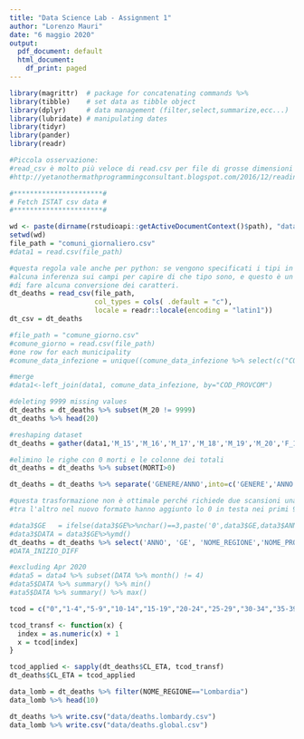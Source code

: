 ```yaml
---
title: "Data Science Lab - Assignment 1"
author: "Lorenzo Mauri"
date: "6 maggio 2020"
output:
  pdf_document: default
  html_document:
    df_print: paged
---
```


```r
library(magrittr)  # package for concatenating commands %>%
library(tibble)    # set data as tibble object
library(dplyr)     # data management (filter,select,summarize,ecc...)
library(lubridate) # manipulating dates
library(tidyr)
library(pander)
library(readr)
```

```r

#Piccola osservazione:
#read_csv è molto più veloce di read.csv per file di grosse dimensioni
#http://yetanothermathprogrammingconsultant.blogspot.com/2016/12/reading-csv-files-in-r-readcsv-vs.html

#**********************#
# Fetch ISTAT csv data #
#**********************#

wd <- paste(dirname(rstudioapi::getActiveDocumentContext()$path), "data", sep = .Platform$file.sep)
setwd(wd)
file_path = "comuni_giornaliero.csv"
#data1 = read.csv(file_path)

#questa regola vale anche per python: se vengono specificati i tipi in lettura su un file di importazione l'interprete non fa 
#alcuna inferenza sui campi per capire di che tipo sono, e questo è un bene. Inoltre se specificate l'encoding non avete bisogno
#di fare alcuna conversione dei caratteri.
dt_deaths = read_csv(file_path, 
                     col_types = cols( .default = "c"), 
                     locale = readr::locale(encoding = "latin1"))
dt_csv = dt_deaths

#file_path = "comune_giorno.csv"
#comune_giorno = read.csv(file_path)
#one row for each municipality
#comune_data_infezione = unique((comune_data_infezione %>% select(c("COD_PROVCOM", "DATA_INIZIO_DIFF"))))

#merge
#data1<-left_join(data1, comune_data_infezione, by="COD_PROVCOM")

#deleting 9999 missing values
dt_deaths = dt_deaths %>% subset(M_20 != 9999)
dt_deaths %>% head(20)
```
```r
#reshaping dataset
dt_deaths = gather(data1,'M_15','M_16','M_17','M_18','M_19','M_20','F_15','F_16','F_17','F_18','F_19','F_20',key='GENERE/ANNO',value='MORTI')

#elimino le righe con 0 morti e le colonne dei totali 
dt_deaths = dt_deaths %>% subset(MORTI>0)
```

```r
dt_deaths = dt_deaths %>% separate('GENERE/ANNO',into=c('GENERE','ANNO'), sep='_')

#questa trasformazione non è ottimale perché richiede due scansioni una dell'ifelse e l'altra quando applichi ymd
#tra l'altro nel nuovo formato hanno aggiunto lo 0 in testa nei primi 9 mesi.

#data3$GE   = ifelse(data3$GE%>%nchar()==3,paste('0',data3$GE,data3$ANNO,sep=''),paste(data3$GE,data3$ANNO,sep=''))
#data3$DATA = data3$GE%>%ymd()
dt_deaths = dt_deaths %>% select('ANNO', 'GE', 'NOME_REGIONE','NOME_PROVINCIA','NOME_COMUNE','GENERE','MORTI','CL_ETA','COD_PROVCOM','PROV','REG')
#DATA_INIZIO_DIFF
```

```r
#excluding Apr 2020 
#data5 = data4 %>% subset(DATA %>% month() != 4)
#data5$DATA %>% summary() %>% min()
#ata5$DATA %>% summary() %>% max()
```

```r

tcod = c("0","1-4","5-9","10-14","15-19","20-24","25-29","30-34","35-39","40-44","45-49","50-54","55-59","60-64","65-69","70-74","75-79","80-84","85-89","90-94","95-99","100+")

tcod_transf <- function(x) {  
  index = as.numeric(x) + 1 
  x = tcod[index]
}

tcod_applied <- sapply(dt_deaths$CL_ETA, tcod_transf)
dt_deaths$CL_ETA = tcod_applied

data_lomb = dt_deaths %>% filter(NOME_REGIONE=="Lombardia")
data_lomb %>% head(10)
```

```r
dt_deaths %>% write.csv("data/deaths.lombardy.csv")
data_lomb %>% write.csv("data/deaths.global.csv")
```
